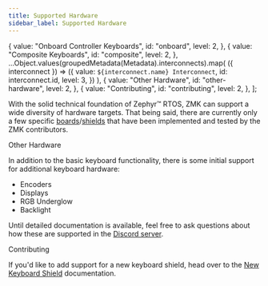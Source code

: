 ```yaml
---
title: Supported Hardware
sidebar_label: Supported Hardware
---
```





  {
    value: "Onboard Controller Keyboards",
    id: "onboard",
    level: 2,
  },
  {
    value: "Composite Keyboards",
    id: "composite",
    level: 2,
  },
  ...Object.values(groupedMetadata(Metadata).interconnects).map(
    ({ interconnect }) => ({
      value: `${interconnect.name} Interconnect`,
      id: interconnect.id,
      level: 3,
    })
  ),
  {
    value: "Other Hardware",
    id: "other-hardware",
    level: 2,
  },
  {
    value: "Contributing",
    id: "contributing",
    level: 2,
  },
];

With the solid technical foundation of Zephyr™ RTOS, ZMK can support a wide diversity of hardware targets.
That being said, there are currently only a few specific [boards](/docs/faq#what-is-a-board)/[shields](faq.md#what-is-a-shield) that have been implemented and tested by the ZMK contributors.

<HardwareList items={Metadata} />

<Heading as="h2" id="other-hardware">
  Other Hardware
</Heading>

In addition to the basic keyboard functionality, there is some initial support for additional keyboard hardware:

- Encoders
- Displays
- RGB Underglow
- Backlight

Until detailed documentation is available, feel free to ask questions about how these are supported in the [Discord server](https://zmk.dev/community/discord/invite).

<Heading as="h2" id="contributing">
  Contributing
</Heading>

If you'd like to add support for a new keyboard shield, head over to the [New Keyboard Shield](development/new-shield.md) documentation.
